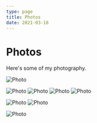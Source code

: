 ```yaml
---
type: page
title: Photos
date: 2021-03-18
---
```


# Photos

Here's some of my photography.


<Image
  src="/images/632051.png"
  alt="Photo"
  width={1125}
  height={750}
  priority
  className="next-image"
/>

<Image
  src="/images/605799.jpg"
  alt="Photo"
  width={1125}
  height={750}
  priority
  className="next-image"
/>
<Image
  src="/images/5-140FGZ247.gif"
  alt="Photo"
  width={1125}
  height={750}
  priority
  className="next-image"
/>
<Image
  src="/images/407469.jpg"
  alt="Photo"
  width={1125}
  height={750}
  priority
  className="next-image"
/>
<Image
  src="/images/3.png"
  alt="Photo"
  width={1125}
  height={750}
  priority
  className="next-image"
/>

<Image
  src="/images/1179072.jpg"
  alt="Photo"
  width={1125}
  height={750}
  priority
  className="next-image"
/>
<Image
  src="/images/5-150212233R7.jpg"
  alt="Photo"
  width={1125}
  height={750}
  priority
  className="next-image"
/>

<Image
  src="/images/1178869.jpg"
  alt="Photo"
  width={1125}
  height={750}
  priority
  className="next-image"
/>

